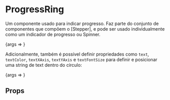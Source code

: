 
<Meta title="Atoms/ProgressRing" component={ProgressRing} />

# ProgressRing

Um componente usado para indicar progresso. Faz parte do conjunto de componentes que compõem o [Stepper], e pode ser usado individualmente como um indicador de progresso ou Spinner.

<Canvas>
    <Story name="ProgressRing" args={{ radius: 30, stroke: 4, strokeColor: "gray", progress: 50 }}>
        {args => <ProgressRing {...args} />}
    </Story>
</Canvas>

Adicionalmente, também é possível definir propriedades como `text`, `textColor`, `textXAxis`, `textYAxis` e `textFontSize` para definir e posicionar uma string de text dentro do círculo:

<Canvas>
    <Story name="ProgressRing with text" args={{ radius: 34, stroke: 4, strokeColor: "gray", progress: 75, text: "3 de 4", textColor: "gray", textXAxis: 17, textYAxis: 38, textFontSize: 12 }}>
        {args => <ProgressRing {...args} />}
    </Story>
</Canvas>

## Props

<ArgsTable of={ProgressRing} />
